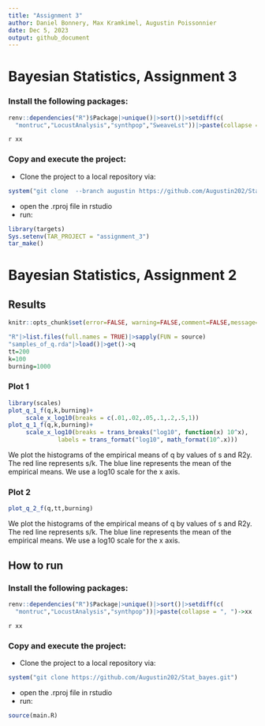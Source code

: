 ```yaml
---
title: "Assignment 3"
author: Daniel Bonnery, Max Kramkimel, Augustin Poissonnier
date: Dec 5, 2023
output: github_document
---
```


# Bayesian Statistics, Assignment 3


### Install the following packages:

```r
renv::dependencies("R")$Package|>unique()|>sort()|>setdiff(c(
  "montruc","LocustAnalysis","synthpop","SweaveLst"))|>paste(collapse = ", ")->xx
```

`r xx`

### Copy and execute the project:

- Clone the project to a local repository
via:

```r
system("git clone  --branch augustin https://github.com/Augustin202/Stat_bayes.git")
```

- open the .rproj file in rstudio
- run:

```r
library(targets)
Sys.setenv(TAR_PROJECT = "assignment_3")
tar_make()

```


# Bayesian Statistics, Assignment 2

## Results


```r
knitr::opts_chunk$set(error=FALSE, warning=FALSE,comment=FALSE,message=FALSE)
```

```r
"R"|>list.files(full.names = TRUE)|>sapply(FUN = source)
"samples_of_q.rda"|>load()|>get()->q
tt=200
k=100
burning=1000
```

### Plot 1

```r
library(scales)
plot_q_1_f(q,k,burning)+
     scale_x_log10(breaks = c(.01,.02,.05,.1,.2,.5,1))
plot_q_1_f(q,k,burning)+
     scale_x_log10(breaks = trans_breaks("log10", function(x) 10^x),
              labels = trans_format("log10", math_format(10^.x)))
```

We plot the histograms of the empirical means of q by values of s and R2y.
The red line represents s/k. The blue line represents the mean of the empirical means. We use a log10 scale for the x axis.

### Plot 2

```r
plot_q_2_f(q,tt,burning)
```


We plot the histograms of the empirical means of q by values of s and R2y.
The red line represents s/k. The blue line represents the mean of the empirical means. We use a log10 scale for the x axis.

## How to run 

### Install the following packages:

```r
renv::dependencies("R")$Package|>unique()|>sort()|>setdiff(c(
  "montruc","LocustAnalysis","synthpop"))|>paste(collapse = ", ")->xx
```

`r xx`

### Copy and execute the project:

- Clone the project to a local repository
via:

```r
system("git clone https://github.com/Augustin202/Stat_bayes.git")
```

- open the .rproj file in rstudio
- run:

```r
source(main.R)
```
